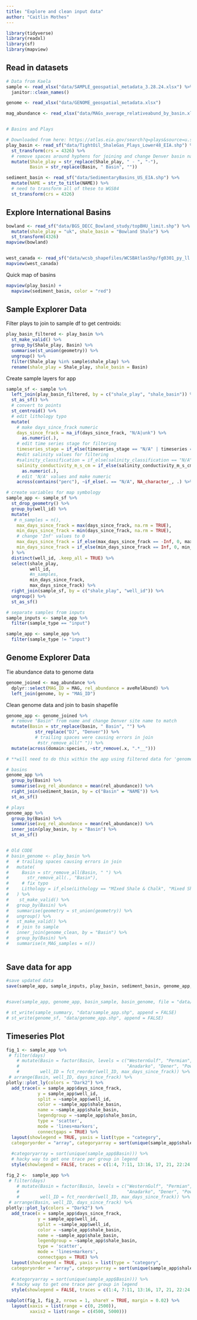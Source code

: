 ```yaml
---
title: "Explore and clean input data"
author: "Caitlin Mothes"
---
```


```r
library(tidyverse)
library(readxl)
library(sf)
library(mapview)
```

## Read in datasets

```r
# Data from Kaela
sample <- read_xlsx("data/SAMPLE_geospatial_metadata_3.28.24.xlsx") %>% 
  janitor::clean_names()

genome <- read_xlsx("data/GENOME_geospatial_metadata.xlsx")

mag_abundance <- read_xlsx("data/MAGs_average_relativeabund_by_basin.xlsx")


# Basins and Plays

# Downloaded from here: https://atlas.eia.gov/search?q=plays&source=u.s.%2520energy%2520information%2520administration
play_basin <- read_sf("data/TightOil_ShaleGas_Plays_Lower48_EIA.shp") %>% 
  st_transform(crs = 4326) %>% 
  # remove spaces around hyphens for joining and change Denver basin name
  mutate(Shale_play = str_replace(Shale_play, " - ", "-"),
         Basin = str_replace(Basin, " Basin", ""))

sediment_basin <- read_sf("data/SedimentaryBasins_US_EIA.shp") %>% 
  mutate(NAME = str_to_title(NAME)) %>% 
  # need to transform all of these to WGS84
  st_transform(crs = 4326)

```

## Explore International Basins

```r
bowland <- read_sf("data/BGS_DECC_Bowland_study/topBHU_limit.shp") %>% 
  mutate(shale_play = "uk", shale_basin = "Bowland Shale") %>% 
  st_transform(4326)
mapview(bowland)


west_canada <- read_sf("data/wcsb_shapefiles/WCSBAtlasShp/fg0301_py_ll.shp")
mapview(west_canada)
```

Quick map of basins

```r
mapview(play_basin) +
  mapview(sediment_basin, color = "red")
```

## Sample Explorer Data

Filter plays to join to sample df to get centroids:

```r
play_basin_filtered <- play_basin %>%
  st_make_valid() %>% 
  group_by(Shale_play, Basin) %>% 
  summarise(st_union(geometry)) %>% 
  ungroup() %>% 
  filter(Shale_play %in% sample$shale_play) %>% 
  rename(shale_play = Shale_play, shale_basin = Basin)
```

Create sample layers for app

```r
sample_sf <- sample %>%
  left_join(play_basin_filtered, by = c("shale_play", "shale_basin")) %>%
  st_as_sf() %>%
  # convert to points
  st_centroid() %>%
  # edit lithology typo
  mutate(
    # make days_since_frack numeric
    days_since_frack = na_if(days_since_frack, "N/A|unk") %>%
      as.numeric(.),
    # edit time series stage for filtering
    timeseries_stage = if_else(timeseries_stage == "N/A" | timeseries == "no", "none", timeseries_stage),
    #edit salinity values for filtering
    #salinity_classification = if_else(salinity_classification == "N/A", NA_character_, salinity_classification),
    salinity_conductivity_m_s_cm = if_else(salinity_conductivity_m_s_cm == "not measured", NA_character_, salinity_conductivity_m_s_cm) %>% 
      as.numeric(.),
    # edit 'N/A' values and make numeric
    across(contains("perc"), ~if_else(. == "N/A", NA_character_, .) %>% as.numeric(.)))

# create variables for map symbology
sample_app <- sample_sf %>%
  st_drop_geometry() %>%
  group_by(well_id) %>%
  mutate(
   # n_samples = n(),
    max_days_since_frack = max(days_since_frack, na.rm = TRUE),
    min_days_since_frack = min(days_since_frack, na.rm = TRUE),
    # change 'Inf' values to 0
    max_days_since_frack = if_else(max_days_since_frack == -Inf, 0, max_days_since_frack),
    min_days_since_frack = if_else(min_days_since_frack == Inf, 0, min_days_since_frack)
  ) %>%
  distinct(well_id, .keep_all = TRUE) %>%
  select(shale_play,
         well_id, 
         #n_samples,
         min_days_since_frack, 
         max_days_since_frack) %>%
  right_join(sample_sf, by = c("shale_play", "well_id")) %>%
  ungroup() %>%
  st_as_sf()

# separate samples from inputs
sample_inputs <- sample_app %>% 
  filter(sample_type == "input")

sample_app <- sample_app %>% 
  filter(sample_type != "input")
```

## Genome Explorer Data

Tie abundance data to genome data

```r
genome_joined <- mag_abundance %>% 
  dplyr::select(MAG_ID = MAG, rel_abundance = aveRelAbund) %>% 
  left_join(genome, by = "MAG_ID")
```

Clean genome data and join to basin shapefile

```r
genome_app <- genome_joined %>% 
  # remove "Basin" from name and change Denver site name to match
  mutate(Basin = str_replace(basin, " Basin", "") %>% 
           str_replace("DJ", "Denver")) %>% 
           # trailing spaces were causing errors in join
            #str_remove_all(" ")) %>% 
  mutate(across(domain:species, ~str_remove(.x, ".*__")))
```

```r
# **will need to do this within the app using filtered data for 'genome_clean'

# basins 
genome_app %>% 
  group_by(Basin) %>% 
  summarise(avg_rel_abundance = mean(rel_abundance)) %>% 
  right_join(sediment_basin, by = c("Basin" = "NAME")) %>%
  st_as_sf()

# plays
genome_app %>% 
  group_by(Basin) %>% 
  summarise(avg_rel_abundance = mean(rel_abundance)) %>% 
  inner_join(play_basin, by = "Basin") %>%
  st_as_sf()


# Old CODE
# basin_genome <- play_basin %>%
#   # trailing spaces causing errors in join
#   mutate(
#     Basin = str_remove_all(Basin, " ") %>%
#       str_remove_all(., "Basin"),
#     # fix typo
#     Lithology = if_else(Lithology == "MIxed Shale & Chalk", "Mixed Shale & Chalk", Lithology)
#   ) %>%
#    st_make_valid() %>% 
#   group_by(Basin) %>% 
#   summarise(geometry = st_union(geometry)) %>% 
#   ungroup() %>% 
#   st_make_valid() %>% 
#   # join to sample
#   inner_join(genome_clean, by = "Basin") %>%
#   group_by(Basin) %>% 
#   summarise(n_MAG_samples = n())
  
```

## Save data for app

```r
#save updated data
save(sample_app, sample_inputs, play_basin, sediment_basin, genome_app, file = "data/app_data_Update.RData")


#save(sample_app, genome_app, basin_sample, basin_genome, file = "data/app_data.RData")

# st_write(sample_summary, "data/sample_app.shp", append = FALSE)
# st_write(genome_sf, "data/genome_app.shp", append = FALSE)
```

## Timeseries Plot

```r

fig_1 <- sample_app %>% 
 # filter(days)
    # mutate(Basin = factor(Basin, levels = c("WesternGulf", "Permian", "Appalachian", 
    #                                         "Anadarko", "Dener", "PowderRiver", "Michigan")),
    #        well_ID = fct_reorder(well_ID, max_days_since_frack)) %>%
 # arrange(Basin, well_ID, days_since_frack) %>% 
plotly::plot_ly(colors = "Dark2") %>% 
  add_trace(x = sample_app$days_since_frack,
            y = sample_app$well_id,
            split = ~sample_app$well_id,
            color = ~sample_app$shale_basin,
            name = ~sample_app$shale_basin,
            legendgroup = ~sample_app$shale_basin,
            type = 'scatter',
            mode = 'lines+markers',
            connectgaps = TRUE) %>% 
  layout(showlegend = TRUE, yaxis = list(type = "category",
  categoryorder = "array", categoryarray = sort(unique(sample_app$shale_basin)))) %>% 
         
  #categoryarray = sort(unique(sample_app$Basin))) %>% 
  # hacky way to get one trace per group in legend
  style(showlegend = FALSE, traces = c(1:4, 7:11, 13:16, 17, 21, 22:24, 26, 28))

fig_2 <-  sample_app %>% 
 # filter(days)
    # mutate(Basin = factor(Basin, levels = c("WesternGulf", "Permian", "Appalachian", 
    #                                         "Anadarko", "Dener", "PowderRiver", "Michigan")),
    #        well_ID = fct_reorder(well_ID, max_days_since_frack)) %>%
 # arrange(Basin, well_ID, days_since_frack) %>% 
plotly::plot_ly(colors = "Dark2") %>% 
  add_trace(x = sample_app$days_since_frack,
            y = sample_app$well_id,
            split = ~sample_app$well_id,
            color = ~sample_app$shale_basin,
            name = ~sample_app$shale_basin,
            legendgroup = ~sample_app$shale_basin,
            type = 'scatter',
            mode = 'lines+markers',
            connectgaps = TRUE) %>% 
  layout(showlegend = TRUE, yaxis = list(type = "category",
  categoryorder = "array", categoryarray = sort(unique(sample_app$shale_basin)))) %>% 
         
  #categoryarray = sort(unique(sample_app$Basin))) %>% 
  # hacky way to get one trace per group in legend
  style(showlegend = FALSE, traces = c(1:4, 7:11, 13:16, 17, 21, 22:24, 26, 28))

subplot(fig_1, fig_2, nrows = 1, shareY = TRUE, margin = 0.02) %>% 
  layout(xaxis = list(range = c(0, 2500)),
         xaxis2 = list(range = c(4500, 5000)))
  
```
